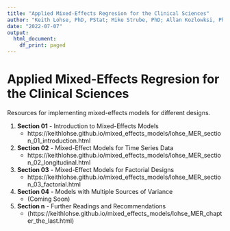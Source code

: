 ```yaml
---
title: "Applied Mixed-Effects Regresion for the Clinical Sciences"
author: "Keith Lohse, PhD, PStat; Mike Strube, PhD; Allan Kozlowksi, PhD, PT"
date: "2022-07-07"
output:
  html_document:
    df_print: paged
---
```


# Applied Mixed-Effects Regresion for the Clinical Sciences
Resources for implementing mixed-effects models for different designs.
 
  1. **Section 01** - Introduction to Mixed-Effects Models
      * https://keithlohse.github.io/mixed_effects_models/lohse_MER_section_01_introduction.html
 
  2. **Section 02** - Mixed-Effect Models for Time Series Data
      * https://keithlohse.github.io/mixed_effects_models/lohse_MER_section_02_longitudinal.html
 
  3. **Section 03** - Mixed-Effect Models for Factorial Designs
      * https://keithlohse.github.io/mixed_effects_models/lohse_MER_section_03_factorial.html
 
  4. **Section 04** - Models with Multiple Sources of Variance 
      * (Coming Soon)
  
  6. **Section n** - Further Readings and Recommendations
      * (https://keithlohse.github.io/mixed_effects_models/lohse_MER_chapter_the_last.html)
